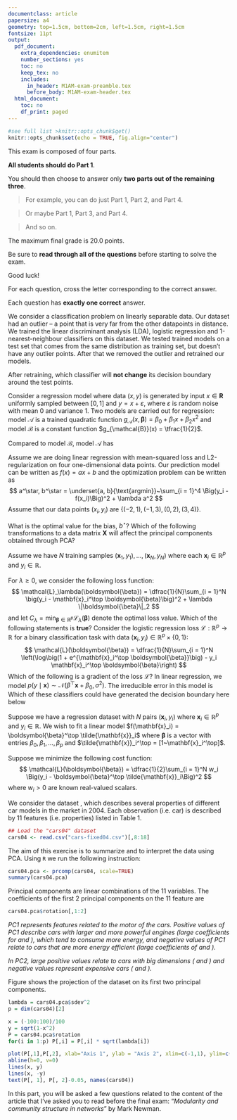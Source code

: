 ```yaml
---
documentclass: article
papersize: a4
geometry: top=1.5cm, bottom=2cm, left=1.5cm, right=1.5cm
fontsize: 11pt
output:
  pdf_document:
    extra_dependencies: enumitem
    number_sections: yes
    toc: no
    keep_tex: no
    includes:
      in_header: M1AM-exam-preamble.tex
      before_body: M1AM-exam-header.tex
  html_document:
    toc: no
    df_print: paged
---
```


<!-- see help at https://bookdown.org/yihui/rmarkdown-cookbook/latex-output.html -->

```r
#see full list >knitr::opts_chunk$get()
knitr::opts_chunk$set(echo = TRUE, fig.align="center")
```
This exam is composed of four parts.

**All students should do Part 1**. 

You should then choose to answer only **two parts out of the remaining three**. 

> For example, you can do just Part 1, Part 2, and Part 4. 

> Or maybe Part 1, Part 3, and Part 4.

> And so on.

The maximum final grade is 20.0 points.

Be sure to **read through all of the questions** before starting to solve the exam. 

Good luck!

\newpage

\section*{$\blacktriangleright$~Part 1: Multiple choice questions (8.0 points)}
For each question, cross the letter corresponding to the correct answer. 

Each question has **exactly one correct** answer.

\subsection*{\small--~Question 1: Robustness to outliers (credits to EPFL CS-433) (1.0 points)}
We consider a classification problem on linearly separable data. Our dataset had an outlier -- a point that is very far from the other datapoints in distance. We trained the linear discriminant analysis (LDA), logistic regression and 1-nearest-neighbour classifiers on this dataset. We tested trained models on a test set that comes from the same distribution as training set, but doesn’t have any outlier points. After that we removed the outlier and retrained our models.

After retraining, which classifier will **not change** its decision boundary around the test points.
\begin{itemize}
 \renewcommand{\labelitemi}{\scriptsize$\square$}
\item[(A)] Logistic regression.
\item[{\color{blue}\textbf{(B)}}] 1-nearest-neighbors classifier.
\item[(C)] LDA.
\item[(D)] None of them.
\end{itemize}

\subsection*{\small--~Question 2: Bias-variance decomposition (credits to EPFL CS-433) (1.0 points)}
Consider a regression model where data $(x, y)$ is generated by input $x \in \mathbf{R}$ uniformly sampled between $[0, 1]$ and $y = x + \varepsilon$, where $\varepsilon$ is random noise with mean 0 and variance 1. Two models are carried out for regression: model $\mathcal{A}$ is a trained quadratic function $g_{\mathcal{A}}(x, \boldsymbol{\beta}) = \beta_0 + \beta_1 x + \beta_2 x^2$ and model $\mathcal{B}$ is a constant function $g_{\mathcal{B}}(x) = \tfrac{1}{2}$. 

Compared to model $\mathcal{B}$, model $\mathcal{A}$ has
\begin{itemize}
 \renewcommand{\labelitemi}{\scriptsize$\square$}
\item[(A)] Higher bias, higher variance.
\item[{\color{blue}\textbf{(B)}}] Lower bias, higher variance.
\item[(C)] Higher bias, lower variance.
\item[(D)] Lower bias, lower variance.
\end{itemize}

\subsection*{\small--~Question 3: Linear regression (credits to EPFL CS-433) (1.0 points)}
Assume we are doing linear regression with mean-squared loss and L2-regularization on four one-dimensional data points. Our prediction model can be written as $f(x) = a x + b$ and the optimization problem can be written as
$$
a^\star, b^\star = \underset{a, b}{\text{argmin}}~\sum_{i = 1}^4 \Big(y_i - f(x_i)\Big)^2 + \lambda a^2
$$
Assume that our data points $(x_i, y_i)$ are $\{(-2, 1), (-1, 3), (0, 2), (3, 4)\}$.

What is the optimal value for the bias, $b^\star$?
\begin{itemize}
 \renewcommand{\labelitemi}{\scriptsize$\square$}
\item[(A)] Depends on the value of $\lambda$.
\item[(B)] 3
\item[{\color{blue}\textbf{(C)}}] 2.5
\item[(D)] None of the above answers.
\end{itemize}

\subsection*{\small--~Question 4: PCA (credits to EPFL CS-433) (1.0 points)}
Which of the following transformations to a data matrix $\mathbf{X}$ will affect the principal components obtained through PCA?
\begin{itemize}
 \renewcommand{\labelitemi}{\scriptsize$\square$}
\item[(A)] Adding a constant value to all elements of $\mathbf{X}$.
\item[{\color{blue}\textbf{(B)}}] Multiplying one of the features of $\mathbf{X}$ by a constant.
\item[(C)] Adding an extra feature to $\mathbf{X}$ (i.e. an extra column) that is constant across all data points.
\item[(D)] None of the above answers.
\end{itemize}

\subsection*{\small--~Question 5: Ridge regularization (credits to EPFL CS-433) (1.0 points)}
Assume we have $N$ training samples $(\mathbf{x}_1, y_1), \dots, (\mathbf{x}_N, y_N)$ where each $\mathbf{x}_i \in \mathbb{R}^p$ and $y_i \in \mathbb{R}$. 

For $\lambda \geq 0$, we consider the following loss function:
$$
\mathcal{L}_\lambda(\boldsymbol{\beta}) = \dfrac{1}{N}\sum_{i = 1}^N \big(y_i - \mathbf{x}_i^\top \boldsymbol{\beta}\big)^2 + \lambda \|\boldsymbol{\beta}\|_2
$$
and let $C_\lambda = \min_{\boldsymbol{\beta} \in \mathbb{R}^p} \mathcal{L}_\lambda(\boldsymbol{\beta})$ denote the optimal loss value. Which of the following statements is **true**?
\begin{itemize}
 \renewcommand{\labelitemi}{\scriptsize$\square$}
\item[(A)] $C_\lambda$ is a non-increasing function of $\lambda$.
\item[(B)] For $\lambda = 0$, the loss $\mathcal{L}_0$ is non-convex and might have several minimizers.
\item[(C)] $C_\lambda$ is a non-decreasing function of $\lambda$.
\item[{\color{blue}\textbf{(D)}}] None of the above statements are true.
\end{itemize}

\subsection*{\small--~Question 6: Logistic regression (credits to EPFL CS-433) (1.0 points)}
Consider the logistic regression loss $\mathcal{L}: \mathbb{R}^p \to \mathbb{R}$ for a binary classification task with data $(\mathbf{x}_i, y_i) \in \mathbb{R}^p \times \{0, 1\}$:
$$
\mathcal{L}(\boldsymbol{\beta}) = \dfrac{1}{N}\sum_{i = 1}^N \left(\log\big(1 + e^{\mathbf{x}_i^\top \boldsymbol{\beta}}\big) - y_i \mathbf{x}_i^\top \boldsymbol{\beta}\right)
$$
Which of the following is a gradient of the loss $\mathcal{L}$?
\begin{itemize}
 \renewcommand{\labelitemi}{\scriptsize$\square$}
\item[(A)] $\nabla \mathcal{L}(\boldsymbol{\beta}) = \dfrac{1}{N}\displaystyle\sum_{i = 1}^N \left(\mathbf{x}_i \dfrac{e^{\mathbf{x}_i^\top \boldsymbol{\beta}}}{1 + e^{\mathbf{x}_i^\top \boldsymbol{\beta}}} - y_i \mathbf{x}_i^\top \boldsymbol{\beta}\right)$
\item[(B)] $\nabla \mathcal{L}(\boldsymbol{\beta}) = \dfrac{1}{N}\displaystyle\sum_{i = 1}^N \mathbf{x}_i\left(y_i - \dfrac{e^{\mathbf{x}_i^\top \boldsymbol{\beta}}}{1 + e^{\mathbf{x}_i^\top \boldsymbol{\beta}}}\right)$
\item[{\color{blue}\textbf{(C)}}] $\nabla \mathcal{L}(\boldsymbol{\beta}) = \dfrac{1}{N}\displaystyle\sum_{i = 1}^N \mathbf{x}_i\left(\dfrac{1}{1 + e^{-\mathbf{x}_i^\top \boldsymbol{\beta}}} - y_i\right)$
\item[(D)] None of the above.
\end{itemize}

\subsection*{\small--~Question 7: Linear regression (credits to Berkeley  CS-189) (1.0 points)}
In linear regression, we model $p(y \mid \mathbf{x}) \sim \mathcal{N}(\beta^\top \mathbf{x} + \beta_0, \sigma^2)$. The irreducible error in this model is
\begin{itemize}
\item[{\color{blue}\textbf{(A)}}] $\sigma^2$
\item[(B)] $\mathbb{E}[y \mid \mathbf{x}]$
\item[(C)] $\mathbb{E}[(y - \mathbb{E}[y \mid \mathbf{x}])^2 \mid \mathbf{x}]$
\item[(D)] None of the above.
\end{itemize}

\subsection*{\small--~Question 8: Classifier boundary (credits to EPFL CS-189) (1.0 points)}
Which of these classifiers could have generated the decision boundary here below
\begin{figure}[h]
\centering
\includegraphics[width=0.45\columnwidth]{figure.pdf}
\end{figure}
\begin{itemize}
\item[(A)] Logistic regression
\item[{\color{blue}\textbf{(B)}}] 1-NN
\item[(C)] Quadratic discriminant analysis
\item[(D)] None of the above.
\end{itemize}

\newpage
\section*{$\blacktriangleright$~Part 2: Weighted linear regression (6.0 points)}
Suppose we have a regression dataset with $N$ pairs $(\mathbf{x}_i, y_i)$ where $\mathbf{x}_i \in \mathbb{R}^p$ and $y_i \in \mathbb{R}$. We wish to fit a linear model $f(\mathbf{x}_i) = \boldsymbol{\beta}^\top \tilde{\mathbf{x}}_i$ where $\boldsymbol{\beta}$ is a vector with entries $\beta_0, \beta_1, \dots, \beta_p$ and $\tilde{\mathbf{x}}_i^\top = [1~\mathbf{x}_i^\top]$.

Suppose we minimize the following cost function:
$$
\mathcal{L}(\boldsymbol{\beta}) = \dfrac{1}{2}\sum_{i = 1}^N w_i \Big(y_i - \boldsymbol{\beta}^\top \tilde{\mathbf{x}}_i\Big)^2
$$
where $w_i > 0$ are known real-valued scalars.
\begin{enumerate}
\item[(a)] Calculate the gradient of the loss function and make it equal to zero. You should write an expression in matrix-vector form similar to the expressions for least-squares given in the lectures. \textbf{(2.5 points)}
\item[(b)] Discuss the conditions under which the solution $\beta^\star$ is unique. \textbf{(1.5 points)}
\item[(c)] Assuming that these conditions hold, write down the expression for the unique solution. \textbf{(1.0 points)}
\item[(d)] Interpret the role of the weights $w_i$ in the results of the regression. In other words, explain how adding them to the usual linear regression model can be useful for certain situations. \textbf{(1.0 points)}
\end{enumerate}

\newpage
\section*{$\blacktriangleright$~Part 3: Principal component analysis (6.0 points)}
We consider the dataset \code{cars04}, which describes several properties of
different car models in the market in 2004. Each observation (i.e. car) is described by 11 features (i.e. properties) listed in Table 1.

\begin{table}[!hbt]
\begin{tabular}{ll}
Variable & Meaning\\
\hline
\code{Retail}  & Builder recommended price(US\$)\\
\code{Dealer}  & Seller price (US\$)\\
\code{Engine}  & Motor capacity  (liters)\\
\code{Cylinders}  & Number of cylinders in the motor\\
\code{Horsepower}  &Engine power\\
\code{CityMPG}  & Consumption in city (Miles or gallon; proportional to km/liter)\\
\code{HighwayMPG}  & Consumption on roadway  (Miles or gallon)\\
\code{Weight}  & Weight (pounds)\\
\code{Wheelbase}  & Distance between front and rear wheels (inches)\\
\code{Length}  & Length (inches)\\
\code{Width}   & Width  (inches)\\
\hline
\end{tabular}
\caption{Variable list for \code{cars04}}
\label{tab:cars04:varlist}
\end{table}


```r
## Load the "cars04" dataset
cars04 <- read.csv("cars-fixed04.csv")[,8:18]
```

The aim of this exercise is to summarize and to interpret the data \code{cars04} using PCA. Using `R` we run the following instruction:
```r
cars04.pca <- prcomp(cars04, scale=TRUE)
summary(cars04.pca)
```
\begin{enumerate}
\item[(a)] What is the effect of the argument \code{scale=TRUE} in the result of the PCA? \textbf{(1.5 points)}

\textit{The command \code{scale=TRUE} forces the variance of each column of the data matrix to be equal to one. This ensures that all predictors are comparable and avoids distortions in one direction.}

\item[(b)] Are the first two principal components enough to summarize most of the information (i.e. variance) of the dataset? Justify in terms of the proportion of the total variance that they represent. \textbf{(1.5 points)}

\textit{The first two principal components sum 80\% of the total variance of the dataset, which is quite high. Furthermore, we note that adding a 3rd component would only explain 7\% more of the variance, which we could argue as being too small to justify adding it.}

\end{enumerate} 
Principal components are linear combinations of the 11 variables. 
The coefficients of the first 2 principal components on the 11 feature are
```r
cars04.pca$rotation[,1:2]
```
\begin{enumerate}[resume]
\item[(c)] What would be a good interpretation for these new variables in terms of the initial features of the dataset? \textbf{(1.0 points)}
\end{enumerate} 

*PC1 represents features related to the motor of the cars. Positive values of PC1 describe cars with larger and more powerful engines (large coefficients for \code{Engine} and \code{Cylinders}), which tend to consume more energy, and negative values of PC1 relate to cars that are more energy efficient (large coefficients of \code{CityMPG} and \code{HighwayMPG}).*

*In PC2, large positive values relate to cars with big dimensions (\code{Wheelbase} and \code{Length}) and negative values represent expensive cars (\code{Retail} and \code{Dealer}).*

Figure \ref{fig:cars04:PCA} shows the projection of the dataset on its first two principal components.

\begin{enumerate}[resume]
\item[(d)] Interpret each quadrant of the figure. \textbf{(1.0 points)}

\textit{Wenote from the plot in Figure 1A that the efficiency of a car is in completely opposition to the size of its motor. Also, more expensive cars tend to be more compact, lighter, and with more horsepower.}

\textit{The quadrants of Figure 1B are directly related to the explanations given in item (C).}

\item[(e)] Can you describe which kind of car Audi RS 6, Ford Expedition 4.6 XLT and Nissan Sentra 1.8 are? \textbf{(1.0 points)}

\textit{
-- Audi RS 6: It is an expensive car which is not very energy efficient. It is also not very heavy and rather compact.
}

\textit{
-- Ford Expedition 4.6 XLT: It is a big and heavy car which is not very energy efficient. 
}

\textit{
-- Nissan Sentra 1.8: It is a small, compact and energy efficient car. It is more expensive than the Ford Expedition but cheaper than Audi RS 6.
}
\end{enumerate} 

```r
lambda = cars04.pca$sdev^2
p = dim(cars04)[2]

x = (-100:100)/100
y = sqrt(1-x^2)
P = cars04.pca$rotation
for(i in 1:p) P[,i] = P[,i] * sqrt(lambda[i])

plot(P[,1],P[,2], xlab="Axis 1", ylab = "Axis 2", xlim=c(-1,1), ylim=c(-1,1))
abline(h=0, v=0)
lines(x, y)
lines(x, -y)
text(P[, 1], P[, 2]-0.05, names(cars04))
```


\begin{figure}[htp]
  \centering
  \begin{subfigure}[b]{0.47\textwidth}
```r
x <- (-100:100)/100
y <- sqrt(1-x^2)
lambda = cars04.pca$sdev^2
P = cars04.pca$rotation
for(i in 1:NCOL(P)) 
  P[,i] <- P[,i] * sqrt(lambda[i])

plot(P[,1], P[,2], xlab="Axis 1", ylab = "Axis 2", xlim=c(-1,1), ylim=c(-1,1))
abline(h=0, v=0)
lines(x, y)
lines(x, -y)
text(P[, 1]+0.1*rep(c(1,-1), length=NCOL(cars04)), 
     P[, 2]-0.1*rep(c(1,-1), length=NCOL(cars04)), names(cars04))

```     
     \caption{Variable space}
     \label{fig:cars04:PCA:variable}
  \end{subfigure}
  \hspace{5pt}
  \begin{subfigure}[b]{0.47\textwidth}
```r
somerows <- c("Audi RS 6", "Ford Expedition 4.6 XLT", "Nissan Sentra 1.8")
samplrows <- sample(setdiff(rownames(cars04), somerows), 25)
plot(cars04.pca$x[, 1], cars04.pca$x[, 2], xlab="PC1", ylab="PC2", type="n", xlim=c(-8,8), ylim=c(-4,4))
abline(h=0, v=0)
text(cars04.pca$x[samplrows, 1], cars04.pca$x[samplrows, 2], samplrows, cex=0.6, col="grey40")
text(cars04.pca$x[somerows, 1], cars04.pca$x[somerows, 2], somerows, cex=1.05)
```
    \caption{Individual space}
     \label{fig:cars04:PCA:individual}
  \end{subfigure}
\caption{Principal component representation in the first plane of the variable and of the sample spaces.}
  \label{fig:cars04:PCA}
\end{figure}

\newpage
\section*{$\blacktriangleright$~Part 4: Spectral community detection (6.0 points)}
In this part, you will be asked a few questions related to the content of the article that I've asked you to read before the final exam: "*Modularity and community structure in networks*" by Mark Newman.

\begin{enumerate}
\item[(a)] Give two examples of applications of community detection in networks in real life. \textbf{(1.0 points)}

\textit{
-- Community detection can be used to detect groups within the worldwide web that might correspond to sets of web pages on related topics. 
}

\textit{
-- Community detection can be used to detect groups within social networks that might correspond to social units or communities.
}

\item[(b)] Give the definition of modularity and explain why it is a good target quantity when investigating community structures in networks. \textbf{(1.5 points)}

\textit{The modularity is, up to a multiplicative constant, the number of edges falling within groups minus the expected number in an equivalent network with edges placed at random.}

\textit{Modularity can be either positive or negative, with positive values indicating the possible presence of community structure. Thus, one can search for community structure pre- cisely by looking for the divisions of a network that have positive, and preferably large, values of the modularity.}

\item[(c)] What is the interpretation in terms of community detection when the modularity matrix of a network has no positive eigenvalues? \textbf{(1.0 points)}

\textit{When the modularity matrix has no positive eigenvalues, it indicates that the graph can't be satisfactorily split into two communities and, therefore, should be left as it is.}

\item[(d)] What information does the magnitude of each coordinate of the leading eigenvector of the modularity matrix convey regarding the split of a network into two communities? \textbf{(1.5 points)}

\textit{The magnitudes of the leading eigenvector indicate which vertices corresponding make the largest contributions to the modularity. These values indicate how confident/certain we can be of the the group to which the vertex has been assigned to.}

\item[(e)] What is the procedure proposed by the author of the paper for splitting a network into more than two communities using his spectral algorithm? Is it capable of proposing a split into three communities? Why? \textbf{(1.0 points)}

\textit{The paper proposed a bissection procedure, where each group of the graph is further divided into new groups. Thanks to its natural stopping criterium (i.e. no positive eigenvalues when the graph should no longer be split) the algorithm can indeed detect three communities: it would first detect two, then one of the sub-groups would be further split into two whereas the other one would not.}

\end{enumerate}
